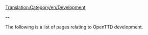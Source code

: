 [[Translation:Category/en/Development]]

--

The following is a list of pages relating to OpenTTD development.